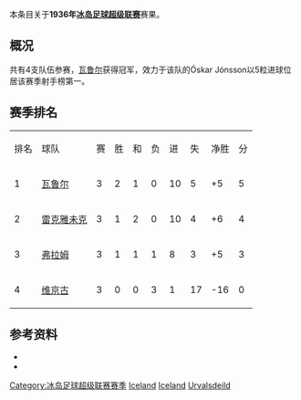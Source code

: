 本条目关于'''1936年[[冰岛足球超级联赛|冰岛足球超级联赛]]'''赛果。

==概况==
共有4支队伍参赛，[[瓦鲁尔足球俱乐部|瓦鲁尔]]获得冠军，效力于该队的Óskar Jónsson以5粒进球位居该赛季射手榜第一。

==赛季排名==
{| class="wikitable" style="text-align: center;"
|排名||球队||赛||胜||和||负||进||失||净胜||分
|-
|1||[[瓦鲁尔足球俱乐部|瓦鲁尔]]||3||2||1||0||10||5||+5||5
|-
|2||[[雷克雅未克足球俱乐部|雷克雅未克]]||3||1||2||0||10||4||+6||4
|-
|3||[[弗拉姆足球俱乐部|弗拉姆]]||3||1||1||1||8||3||+5||3
|-
|4||[[维京古雷克雅维克足球会|维京古]]||3||0||0||3||1||17||-16||0
|}

==参考资料==
* {{cite web |title=Iceland Final League Tables 1912-1998 |url=http://www.rsssf.com/tablesi/ijshist.html |publisher=[[RSSSF|RSSSF]] |accessdate=2018-06-18 |archive-date=2019-12-25 |archive-url=https://web.archive.org/web/20191225230011/http://rsssf.com/tablesi/ijshist.html |dead-url=no }}
* {{cite web |title=Iceland - Topscorers |url=http://www.rsssf.com/tablesi/ijstops.html |website=www.rsssf.com |publisher=[[RSSSF|RSSSF]] |accessdate=2018-06-18 |archive-date=2019-04-07 |archive-url=https://web.archive.org/web/20190407162501/http://www.rsssf.com/tablesi/ijstops.html |dead-url=no }}

{{冰岛足球超级联赛赛季}}
{{1935–36 in European football (UEFA)}}
{{1936–37 in European football (UEFA)}}


[[Category:冰岛足球超级联赛赛季|Category:冰岛足球超级联赛赛季]]
[[Category:1936年至1937年本土足球联赛|Iceland]] 
[[Category:1935年至1936年本土足球联赛|Iceland]] 
[[Category:1936年冰岛|Urvalsdeild]]